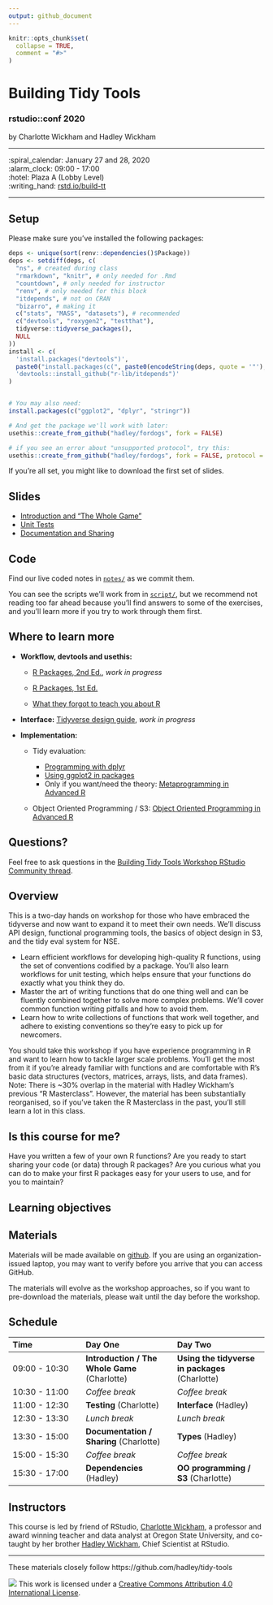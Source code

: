 ```yaml
---
output: github_document
---
```


<!-- README.md is generated from README.Rmd. Please edit that file -->

```r
knitr::opts_chunk$set(
  collapse = TRUE,
  comment = "#>"
)
```

Building Tidy Tools
================

### rstudio::conf 2020

by Charlotte Wickham and Hadley Wickham

-----

:spiral_calendar: January 27 and 28, 2020  
:alarm_clock:     09:00 - 17:00  
:hotel:           Plaza A (Lobby Level)  
:writing_hand:    [rstd.io/build-tt](http://rstd.io/build-tt)

-----

## Setup

<!-- Fix later to generate from content of repo like https://github.com/hadley/tidy-tools/blob/master/README.Rmd -->

Please make sure you've installed the following packages:

```r
deps <- unique(sort(renv::dependencies()$Package))
deps <- setdiff(deps, c(
  "ns", # created during class
  "rmarkdown", "knitr", # only needed for .Rmd
  "countdown", # only needed for instructor
  "renv", # only needed for this block
  "itdepends", # not on CRAN
  "bizarro", # making it 
  c("stats", "MASS", "datasets"), # recommended
  c("devtools", "roxygen2", "testthat"),
  tidyverse::tidyverse_packages(),
  NULL
))
install <- c(
  'install.packages("devtools")',
  paste0("install.packages(c(", paste0(encodeString(deps, quote = '"'), collapse = ", "), "))"),
  'devtools::install_github("r-lib/itdepends")'
)
```
```r
```

``` r
# You may also need:
install.packages(c("ggplot2", "dplyr", "stringr"))

# And get the package we'll work with later:
usethis::create_from_github("hadley/fordogs", fork = FALSE)

# if you see an error about "unsupported protocol", try this:
usethis::create_from_github("hadley/fordogs", fork = FALSE, protocol = "https")
```

<!-- 
* When you're done, put a green post-it on your computer. 
* If you need help, put up a pink post-it.
-->
If you're all set, you might like to download the first set of slides.


## Slides

* [Introduction and "The Whole Game"](1-intro.pdf)
* [Unit Tests](2-testing.pdf)
* [Documentation and Sharing](3-sharing.pdf)

## Code

Find our live coded notes in [`notes/`](notes/) as we commit them.

You can see the scripts we'll work from in [`script/`](script/), but we recommend not reading too far ahead because you'll find answers to some of the exercises, and you'll learn more if you try to work through them first.

## Where to learn more

* **Workflow, devtools and usethis:**
    * [R Packages, 2nd Ed.](https://r-pkgs.org/), *work in progress*
    * [R Packages, 1st Ed.](http://r-pkgs.had.co.nz/)
    
    * [What they forgot to teach you about R](https://rstats.wtf/)

* **Interface:** [Tidyverse design guide](https://design.tidyverse.org/), *work in progress*

* **Implementation:**
    
    * Tidy evaluation:
        
        * [Programming with dplyr](https://dplyr.tidyverse.org/dev/articles/programming.html)
        * [Using ggplot2 in packages](https://ggplot2.tidyverse.org/dev/articles/ggplot2-in-packages.html)
        * Only if you want/need the theory: [Metaprogramming in Advanced R](https://adv-r.hadley.nz/metaprogramming.html)
        
    * Object Oriented Programming / S3: [Object Oriented Programming in Advanced R](https://adv-r.hadley.nz/oo.html)
        
    


## Questions?

Feel free to ask questions in the [Building Tidy Tools Workshop RStudio Community thread](https://community.rstudio.com/t/building-tidy-tools-workshop-rstudio-conf-2020/49091).

## Overview

This is a two-day hands on workshop for those who have embraced the tidyverse and now want to expand it to meet their own needs. We'll discuss API design, functional programming tools, the basics of object design in S3, and the tidy eval system for NSE.

* Learn efficient workflows for developing high-quality R functions, using the set of conventions codified by a package. You'll also learn workflows for unit testing, which helps ensure that your functions do exactly what you think they do. 
* Master the art of writing functions that do one thing well and can be fluently combined together to solve more complex problems. We'll cover common function writing pitfalls and how to avoid them. 
* Learn how to write collections of functions that work well together, and adhere to existing conventions so they're easy to pick up for newcomers. 

You should take this workshop if you have experience programming in R and want to learn how to tackle larger scale problems. You'll get the most from it if you're already familiar with functions and are comfortable with R’s basic data structures (vectors, matrices, arrays, lists, and data frames). Note: There is ~30% overlap in the material with Hadley Wickham’s previous "R Masterclass". However, the material has been substantially reorganised, so if you've taken the R Masterclass in the past, you'll still learn a lot in this class.

## Is this course for me?

Have you written a few of your own R functions? Are you ready to start sharing your code (or data) through R packages? Are you curious what you can do to make your first R packages easy for your users to use, and for you to maintain?

## Learning objectives

## Materials

Materials will be made available on [github](https://github.com/rstudio-conf-2020/build-tidy-tools).  If you are using an organization-issued laptop, you may want to verify before you arrive that you can access GitHub.

The materials will evolve as the workshop approaches, so if you want to pre-download the materials, please wait until the day before the workshop.  


## Schedule

| Time          | Day One          | Day Two          |
| :------------ | :--------------- | :--------------- |
| 09:00 - 10:30 | **Introduction / The Whole Game** (Charlotte) | **Using the tidyverse in packages** (Charlotte)       |
| 10:30 - 11:00 | *Coffee break*            | *Coffee break*   |
| 11:00 - 12:30 | **Testing** (Charlotte)                  | **Interface** (Hadley)     |
| 12:30 - 13:30 | *Lunch break*             | *Lunch break*    |
| 13:30 - 15:00 | **Documentation / Sharing** (Charlotte)   | **Types** (Hadley)           |
| 15:00 - 15:30 | *Coffee break*            | *Coffee break*   |
| 15:30 - 17:00 | **Dependencies** (Hadley)            | **OO programming / S3** (Charlotte)|

## Instructors

This course is led by friend of RStudio, [Charlotte Wickham](https://cwick.co.nz), a professor and award winning teacher and data analyst at Oregon State University, and co-taught by her brother [Hadley Wickham](http://hadley.nz), Chief Scientist at RStudio.

-----

These materials closely follow https://github.com/hadley/tidy-tools

![](https://i.creativecommons.org/l/by/4.0/88x31.png) This work is
licensed under a [Creative Commons Attribution 4.0 International
License](https://creativecommons.org/licenses/by/4.0/).

